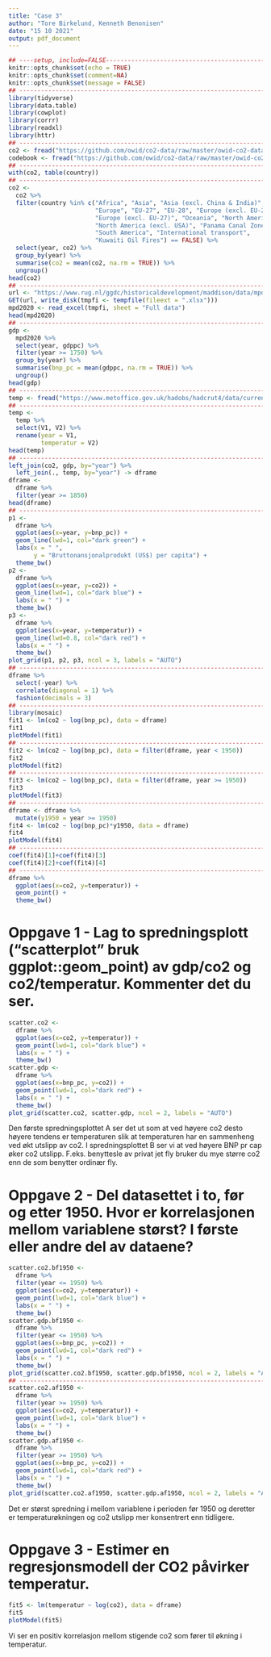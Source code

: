 ```yaml
---
title: "Case 3"
author: "Tore Birkelund, Kenneth Benonisen"
date: "15 10 2021"
output: pdf_document
---
```


```r
## ----setup, include=FALSE-----------------------------------------------------------------------------------------------------------------------
knitr::opts_chunk$set(echo = TRUE)
knitr::opts_chunk$set(comment=NA)
knitr::opts_chunk$set(message = FALSE)
## -----------------------------------------------------------------------------------------------------------------------------------------------
library(tidyverse)
library(data.table)
library(cowplot)
library(corrr)
library(readxl)
library(httr)
## -----------------------------------------------------------------------------------------------------------------------------------------------
co2 <- fread("https://github.com/owid/co2-data/raw/master/owid-co2-data.csv")
codebook <- fread("https://github.com/owid/co2-data/raw/master/owid-co2-codebook.csv")
## -----------------------------------------------------------------------------------------------------------------------------------------------
with(co2, table(country))
## -----------------------------------------------------------------------------------------------------------------------------------------------
co2 <- 
  co2 %>%
  filter(country %in% c("Africa", "Asia", "Asia (excl. China & India)",
                        "Europe", "EU-27", "EU-28", "Europe (excl. EU-28)",
                        "Europe (excl. EU-27)", "Oceania", "North America",
                        "North America (excl. USA)", "Panama Canal Zone",
                        "South America", "International transport",
                        "Kuwaiti Oil Fires") == FALSE) %>% 
  select(year, co2) %>% 
  group_by(year) %>% 
  summarise(co2 = mean(co2, na.rm = TRUE)) %>% 
  ungroup()
head(co2)
## -----------------------------------------------------------------------------------------------------------------------------------------------
url <- "https://www.rug.nl/ggdc/historicaldevelopment/maddison/data/mpd2020.xlsx"
GET(url, write_disk(tmpfi <- tempfile(fileext = ".xlsx")))
mpd2020 <- read_excel(tmpfi, sheet = "Full data")
head(mpd2020)
## -----------------------------------------------------------------------------------------------------------------------------------------------
gdp <- 
  mpd2020 %>%
  select(year, gdppc) %>%
  filter(year >= 1750) %>% 
  group_by(year) %>% 
  summarise(bnp_pc = mean(gdppc, na.rm = TRUE)) %>% 
  ungroup()
head(gdp)
## -----------------------------------------------------------------------------------------------------------------------------------------------
temp <- fread("https://www.metoffice.gov.uk/hadobs/hadcrut4/data/current/time_series/HadCRUT.4.6.0.0.annual_ns_avg.txt")
## -----------------------------------------------------------------------------------------------------------------------------------------------
temp <- 
  temp %>%
  select(V1, V2) %>% 
  rename(year = V1,
         temperatur = V2)
head(temp)
## -----------------------------------------------------------------------------------------------------------------------------------------------
left_join(co2, gdp, by="year") %>% 
  left_join(., temp, by="year") -> dframe
dframe <- 
  dframe %>%
  filter(year >= 1850)
head(dframe)
## -----------------------------------------------------------------------------------------------------------------------------------------------
p1 <-
  dframe %>% 
  ggplot(aes(x=year, y=bnp_pc)) +
  geom_line(lwd=1, col="dark green") +
  labs(x = " ",
       y = "Bruttonansjonalprodukt (US$) per capita") +
  theme_bw()
p2 <-
  dframe %>% 
  ggplot(aes(x=year, y=co2)) +
  geom_line(lwd=1, col="dark blue") +
  labs(x = " ") +
  theme_bw()
p3 <-
  dframe %>% 
  ggplot(aes(x=year, y=temperatur)) +
  geom_line(lwd=0.8, col="dark red") +
  labs(x = " ") +
  theme_bw()
plot_grid(p1, p2, p3, ncol = 3, labels = "AUTO") 
## -----------------------------------------------------------------------------------------------------------------------------------------------
dframe %>% 
  select(-year) %>% 
  correlate(diagonal = 1) %>% 
  fashion(decimals = 3)
## -----------------------------------------------------------------------------------------------------------------------------------------------
library(mosaic)
fit1 <- lm(co2 ~ log(bnp_pc), data = dframe)
fit1
plotModel(fit1)
## -----------------------------------------------------------------------------------------------------------------------------------------------
fit2 <- lm(co2 ~ log(bnp_pc), data = filter(dframe, year < 1950))
fit2
plotModel(fit2)
## -----------------------------------------------------------------------------------------------------------------------------------------------
fit3 <- lm(co2 ~ log(bnp_pc), data = filter(dframe, year >= 1950))
fit3
plotModel(fit3)
## -----------------------------------------------------------------------------------------------------------------------------------------------
dframe <- dframe %>% 
  mutate(y1950 = year >= 1950)
fit4 <- lm(co2 ~ log(bnp_pc)*y1950, data = dframe)
fit4
plotModel(fit4)
## -----------------------------------------------------------------------------------------------------------------------------------------------
coef(fit4)[1]+coef(fit4)[3]
coef(fit4)[2]+coef(fit4)[4]
## -----------------------------------------------------------------------------------------------------------------------------------------------
dframe %>% 
  ggplot(aes(x=co2, y=temperatur)) +
  geom_point() +
  theme_bw()
```




# Oppgave 1 - Lag to spredningsplott (“scatterplot” bruk ggplot::geom_point) av gdp/co2 og co2/temperatur. Kommenter det du ser.

```r
scatter.co2 <-
  dframe %>% 
  ggplot(aes(x=co2, y=temperatur)) +
  geom_point(lwd=1, col="dark blue") +
  labs(x = " ") +
  theme_bw()
scatter.gdp <-
  dframe %>% 
  ggplot(aes(x=bnp_pc, y=co2)) +
  geom_point(lwd=1, col="dark red") +
  labs(x = " ") +
  theme_bw()
plot_grid(scatter.co2, scatter.gdp, ncol = 2, labels = "AUTO") 
```

Den første spredningsplottet A ser det ut som at ved høyere co2 desto høyere tendens er temperaturen slik at temperaturen har en sammenheng ved økt utslipp av co2.
I spredningsplottet B ser  vi at ved høyere BNP pr cap øker co2 utslipp. F.eks. benyttesle av privat jet fly bruker du mye større co2 enn de som benytter ordinær fly.
\pagebreak

# Oppgave 2 - Del datasettet i to, før og etter 1950. Hvor er korrelasjonen mellom variablene størst? I første eller andre del av dataene?
```r
scatter.co2.bf1950 <-
  dframe %>%
  filter(year <= 1950) %>% 
  ggplot(aes(x=co2, y=temperatur)) +
  geom_point(lwd=1, col="dark blue") +
  labs(x = " ") +
  theme_bw()
scatter.gdp.bf1950 <-
  dframe %>% 
  filter(year <= 1950) %>% 
  ggplot(aes(x=bnp_pc, y=co2)) +
  geom_point(lwd=1, col="dark red") +
  labs(x = " ") +
  theme_bw()
plot_grid(scatter.co2.bf1950, scatter.gdp.bf1950, ncol = 2, labels = "AUTO") 
## --------------------------------------------------------------------------------------------------
scatter.co2.af1950 <-
  dframe %>% 
  filter(year >= 1950) %>% 
  ggplot(aes(x=co2, y=temperatur)) +
  geom_point(lwd=1, col="dark blue") +
  labs(x = " ") +
  theme_bw()
scatter.gdp.af1950 <-
  dframe %>% 
  filter(year >= 1950) %>% 
  ggplot(aes(x=bnp_pc, y=co2)) +
  geom_point(lwd=1, col="dark red") +
  labs(x = " ") +
  theme_bw()
plot_grid(scatter.co2.af1950, scatter.gdp.af1950, ncol = 2, labels = "AUTO")
```

Det er størst spredning i mellom variablene i perioden før 1950 og deretter er temperaturøkningen og co2 utslipp mer konsentrert enn tidligere. 

\pagebreak
# Oppgave 3 - Estimer en regresjonsmodell der CO2 påvirker temperatur. 

```r
fit5 <- lm(temperatur ~ log(co2), data = dframe)
fit5
plotModel(fit5)
```

Vi ser en positiv korrelasjon mellom stigende co2 som fører til økning i temperatur. 